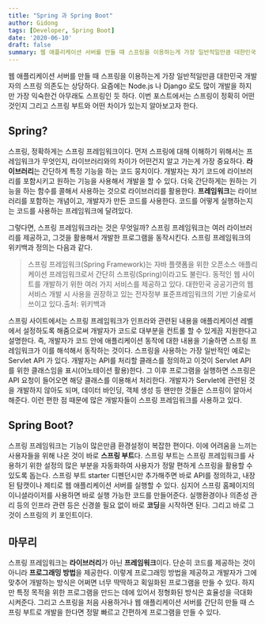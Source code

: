 ```yaml
---
title: "Spring 과 Spring Boot"
author: Gidong
tags: [Developer, Spring Boot]
date: '2020-06-10'
draft: false
summary: 웹 애플리케이션 서버를 만들 때 스프링을 이용하는게 가장 일반적일만큼 대한민국 개발자의 스프링 의존도는 상당하다. 요즘에는 Node.js 나 Django 로도 많이 개발을 하지만 가장 익숙한건 아무래도 스프링인 듯 하다. 이번 포스트에서는 스프링이 정확히 어떤 것인지 그리고 스프링 부트와 어떤 차이가 있는지 알아보고자 한다.
---
```


웹 애플리케이션 서버를 만들 때 스프링을 이용하는게 가장 일반적일만큼 대한민국 개발자의 스프링 의존도는 상당하다. 요즘에는 Node.js 나 Django 로도 많이 개발을 하지만 가장 익숙한건 아무래도 스프링인 듯 하다. 이번 포스트에서는 스프링이 정확히 어떤 것인지 그리고 스프링 부트와 어떤 차이가 있는지 알아보고자 한다.

## Spring?

스프링, 정확하게는 스프링 프레임워크이다. 먼저 스프링에 대해 이해하기 위해서는 프레임워크가 무엇인지, 라이브러리와의 차이가 어떤건지 알고 가는게 가장 중요하다. **라이브러리**는 간단하게 특정 기능을 하는 코드 뭉치이다. 개발자는 자기 코드에 라이브러리를 포함시키고 원하는 기능을 사용해서 개발을 할 수 있다. 더욱 간단하게는 원하는 기능을 하는 함수를 콜해서 사용하는 것으로 라이브러리를 활용한다. **프레임워크**는 라이브러리를 포함하는 개념이고, 개발자가 만든 코드를 사용한다. 코드를 어떻게 실행하는지는 코드를 사용하는 프레임워크에 달려있다.

그렇다면, 스프링 프레임워크라는 것은 무엇일까? 스프링 프레임워크는 여러 라이브러리를 제공하고, 그것을 활용해서 개발한 프로그램을 동작시킨다. 스프링 프레임워크의 위키백과 정의는 다음과 같다.

> 스프링 프레임워크(Spring Framework)는 자바 플랫폼을 위한 오픈소스 애플리케이션 프레임워크로서 간단히 스프링(Spring)이라고도 불린다. 동적인 웹 사이트를 개발하기 위한 여러 가지 서비스를 제공하고 있다. 대한민국 공공기관의 웹 서비스 개발 시 사용을 권장하고 있는 전자정부 표준프레임워크의 기반 기술로서 쓰이고 있다.출처: 위키백과

스프링 사이트에서는 스프링 프레임워크가 인프라와 관련된 내용을 애플리케이션 레벨에서 설정하도록 해줌으로써 개발자가 코드로 대부분을 컨트롤 할 수 있게끔 지원한다고 설명한다. 즉, 개발자가 코드 안에 애플리케이션 동작에 대한 내용을 기술하면 스프링 프레임워크가 이를 해석해서 동작하는 것이다. 스프링을 사용하는 가장 일반적인 예로는 Servlet API 가 있다. 개발자는 API를 처리할 클래스를 정의하고 이것이 Servlet API 를 위한 클래스임을 표시(어노테이션 활용)한다. 그 이후 프로그램을 실행하면 스프링은 API 요청이 들어오면 해당 클래스를 이용해서 처리한다. 개발자가 Servlet에 관련된 것을 개발하지 않아도 되며, 데이터 바인딩, 객체 생성 등 왠만한 것들은 스프링이 알아서 해준다. 이런 편한 점 때문에 많은 개발자들이 스프링 프레임워크를 사용하고 있다.

## Spring Boot?

스프링 프레임워크는 기능이 많은만큼 환경설정이 복잡한 편이다. 이에 어려움을 느끼는 사용자들을 위해 나온 것이 바로 **스프링 부트**다. 스프링 부트는 스프링 프레임워크를 사용하기 위한 설정의 많은 부분을 자동화하여 사용자가 정말 편하게 스프링을 활용할 수 있도록 돕는다. 스프링 부트 starter 디펜던시만 추가해주면 바로 API를 정의하고, 내장된 탐캣이나 제티로 웹 애플리케이션 서버를 실행할 수 있다. 심지어 스프링 홈페이지의 이니셜라이저를 사용하면 바로 실행 가능한 코드를 만들어준다. 실행환경이나 의존성 관리 등의 인프라 관련 등은 신경쓸 필요 없이 바로 **코딩**을 시작하면 된다. 그리고 바로 그것이 스프링의 키 포인트이다.

## 마무리

스프링 프레임워크는 **라이브러리**가 아닌 **프레임워크**이다. 단순히 코드를 제공하는 것이 아니라 **프로그래밍 방법**을 제공한다. 이렇게 프로그래밍 방법을 제공하고 개발자가 그에 맞추어 개발하는 방식은 어쩌면 너무 딱딱하고 획일화된 프로그램을 만들 수 있다. 하지만 특정 목적을 위한 프로그램을 만드는 데에 있어서 정형화된 방식은 효율성을 극대화 시켜준다. 그리고 스프링을 처음 사용하거나 웹 애플리케이션 서버를 간단히 만들 때 스프링 부트로 개발을 한다면 정말 빠르고 간편하게 프로그램을 만들 수 있다.
